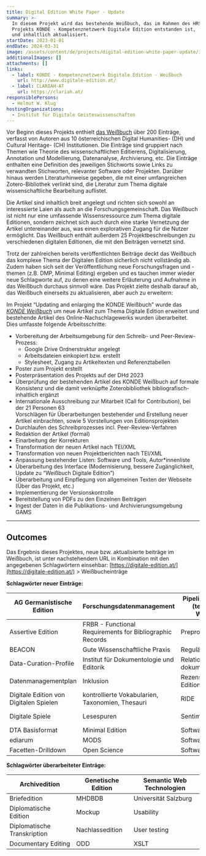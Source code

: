 ```yaml
---
title: Digital Edition White Paper - Update
summary: >-
  In diesem Projekt wird das bestehende Weißbuch, das im Rahmen des HRSM
  Projekts KONDE - Kompetenznetzwerk Digitale Edition entstanden ist,  erweitert
  und inhaltlich aktualisiert.
startDate: 2023-01-01
endDate: 2024-03-31
image: /assets/content/de/projects/digital-edition-white-paper-update/image.png
additionalImages: []
attachments: []
links:
  - label: KONDE - Kompetenznetzwerk Digitale Edition - Weißbuch
    url: http://www.digitale-edition.at/
  - label: CLARIAH-AT
    url: https://clariah.at/
responsiblePersons:
  - Helmut W. Klug
hostingOrganizations:
  - Institut für Digitale Geisteswissenschaften
---
```

Vor Beginn dieses Projekts enthielt [das Weißbuch](https://www.digitale-edition.at/) über 200 Einträge, verfasst von Autoren aus 10 österreichischen Digital Humanities- (DH) und Cultural Heritage- (CH) Institutionen. Die Einträge sind gruppiert nach Themen wie Theorie des wissenschaftlichen Editierens, Digitalisierung, Annotation und Modellierung, Datenanalyse, Archivierung, etc. Die Einträge enthalten eine Definition des jeweiligen Stichworts sowie Links zu verwandten Stichworten, relevanter Software oder Projekten. Darüber hinaus werden Literaturhinweise gegeben, die mit einer umfangreichen Zotero-Bibliothek verlinkt sind, die Literatur zum Thema digitale wissenschaftliche Bearbeitung auflistet.

Die Artikel sind inhaltlich breit angelegt und richten sich sowohl an interessierte Laien als auch an die Forschungsgemeinschaft. Das Weißbuch ist nicht nur eine umfassende Wissensressource zum Thema digitale Editionen, sondern zeichnet sich auch durch eine starke Vernetzung der Artikel untereinander aus, was einen explorativen Zugang für die Nutzer ermöglicht. Das Weißbuch enthält außerdem 25 Projektbeschreibungen zu verschiedenen digitalen Editionen, die mit den Beiträgen vernetzt sind.

Trotz der zahlreichen bereits veröffentlichten Beiträge deckt das Weißbuch das komplexe Thema der Digitalen Edition sicherlich nicht vollständig ab. Zudem haben sich seit der Veröffentlichung neue Forschungsfragen und -themen (z.B. DMP, Minimal Editing) ergeben und es tauchen immer wieder neue Schlagworte auf, zu denen eine weitere Erläuterung und Aufnahme in das Weißbuch durchaus sinnvoll wäre. Das Projekt zielte deshalb darauf ab, das Weißbuch einerseits zu aktualisieren, aber auch zu erweitern:&#x20;

Im Projekt “Updating and enlarging the KONDE Weißbuch” wurde das [*KONDE Weißbuch*](https://www.digitale-edition.at/) um neue Artikel zum Thema Digitale Edition erweitert und bestehende Artikel des Online-Nachschlagewerks wurden überarbeitet. Dies umfasste folgende Arbeitsschritte:

* Vorbereitung der Arbeitsumgebung für den Schreib- und Peer-Review-Prozess:
  * Google Drive Ordnerstruktur angelegt
  * Arbeitsdateien einkopiert bzw. erstellt
  * Stylesheet, Zugang zu Artikeltexten und Referenztabellen
* Poster zum Projekt erstellt
* Posterpräsentation des Projekts auf der DHd 2023
* Überprüfung der bestehenden Artikel des KONDE Weißbuch auf formale Konsistenz und die damit verknüpfte Zoterobibliothek bibliografisch-inhaltlich ergänzt
* Internationale Ausschreibung zur Mitarbeit (Call for Contribution), bei der 21 Personen 63\
  Vorschlägen für Überarbeitungen bestehender und Erstellung neuer Artikel einbrachten, sowie 5 Vorstellungen von Editionsprojekten
* Durchlaufen des Schreibprozesses incl. Peer-Review-Verfahren
* Redaktion der Artikel (formal)
* Einarbeitung der Korrekturen
* Transformation der neuen Artikel nach TEI/XML
* Transformation von neuen Projektberichten nach TEI/XML
* Anpassung bestehender Listen: Software und Tools, Autor\*innenliste
* Überarbeitung des Interface (Modernisierung, bessere Zugänglichkeit, Update zu “Weißbuch Digitale Edition”)
* Überarbeitung und Einpflegung von allgemeinen Texten der Webseite (Über das Projekt, etc.)
* Implementierung der Versionskontrolle
* Bereitstellung von PDFs zu den Einzelnen Beiträgen
* Ingest der Daten in die Publikations- und Archivierungsumgebung GAMS



---

## Outcomes

Das Ergebnis dieses Projektes, neue bzw. aktualisierte beiträge im Weißbuch, ist unter nachstehendem URL in Kombination mit den angegebenen Schlagwörtern einsehbar: [https://digitale-edition.at/](https://digitale-edition.at/) > Weißbucheinträge

**Schlagwörter neuer Einträge:**

| AG Germanistische Edition              | Forschungsdatenmanagement                                | Pipeline, Transition (technischer Workflow) | SpielmechanikenText-Bild-Edition    |
| -------------------------------------- | -------------------------------------------------------- | ------------------------------------------- | ----------------------------------- |
| Assertive Edition                      | FRBR - Functional Requirements for Bibliographic Records | Preprocessing                               | Topic Modelling                     |
| BEACON                                 | Gute Wissenschaftliche Praxis                            | Reguläre Ausdrücke                        | Transkribus                         |
| Data-Curation-Profile                  | Institut für Dokumentologie und Editorik                | Relationen dokumentieren in TEI             | Transkription von Digitalen Spielen |
| Datenmanagementplan                    | Inklusion                                                | Rezension digitaler Editionen               | User Experience                     |
| Digitale Edition von Digitalen Spielen | kontrollierte Vokabularien, Taxonomien, Thesauri         | RIDE                                        | Videoaufzeichnungen                 |
| Digitale Spiele                        | Lesespuren                                               | Sentimentanalyse                            | Web-Architektur für DSE            |
| DTA Basisformat                        | Minimal Edition                                          | Software                                    | Wikisource                          |
| ediarum                                | MODS                                                     | Softwarearchitektur                         | Graphentechnologien                 |
| Facetten-Drilldown                     | Open Science                                             | Softwareentwicklung                         |                                     |



**Schlagwörter überarbeiteter Einträge:**

| Archivedition               | Genetische Edition | Semantic Web Technologien |
| --------------------------- | ------------------ | ------------------------- |
| Briefedition                | MHDBDB             | Universität Salzburg     |
| Diplomatische Edition       | Mockup             | Usability                 |
| Diplomatische Transkription | Nachlassedition    | User testing              |
| Documentary Editing         | ODD                | XSLT                      |

<LinkButton label="weitere CLARIAH-AT Projekte" href="/project-funding" />

<LinkButton label="alle DHA Projekte" href="/projects" />
